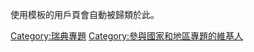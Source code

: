 使用模板{{t1|User 瑞典專題}}的用戶頁會自動被歸類於此。
{{User 瑞典專題|nocat=1}}<br style="clear:both;">
[[Category:瑞典專題|Category:瑞典專題]]
[[Category:參與國家和地區專題的維基人|Category:參與國家和地區專題的維基人]]